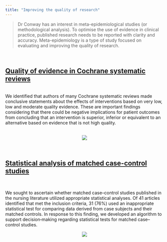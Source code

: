 ```yaml
---
title: "Improving the quality of research"
---
```


<link rel="stylesheet" href="css/academicons.min.css"/>

> Dr Conway has an interest in meta-epidemiological studies (or methodological analysis). To optimise the use of evidence in clinical practice, published research needs to be reported with clarity and accuracy. Meta-epidemiology is a type of study focused on evaluating and improving the quality of research. 

<br>

## <i class="fa fa-angle-double-right fa-lg"></i>  [Quality of evidence in Cochrane systematic reviews](High_quality_of_evidence_is_uncommon_in_Cochrane.4.pdf)
<br>
We identified that authors of many Cochrane systematic reviews made conclusive statements about the effects of interventions based on very low, low and moderate quality evidence. These are important findings considering that there could be negative implications for patient outcomes from concluding that an intervention is superior, inferior or equivalent to an alternative based on evidence that is not high quality.
<br><br>

<center><img id="img-me" src="images/GRADE.png"  height="auto"></center>


<br>

## <i class="fa fa-angle-double-right fa-lg"></i> [Statistical analysis of matched case-control studies](https://onlinelibrary.wiley.com/doi/full/10.1002/nur.21536)
<br>

We sought to ascertain whether matched case–control studies published in the nursing literature utilized appropriate statistical analyses. Of 41 articles identified that met the inclusion criteria, 31 (76%) used an inappropriate statistical test for comparing data derived from case subjects and their matched controls. In response to this finding, we developed an algorithm to support decision‐making regarding statistical tests for matched case–control studies.

<center><img id="img-me" src="images/matched.png"  height="auto"></center>
